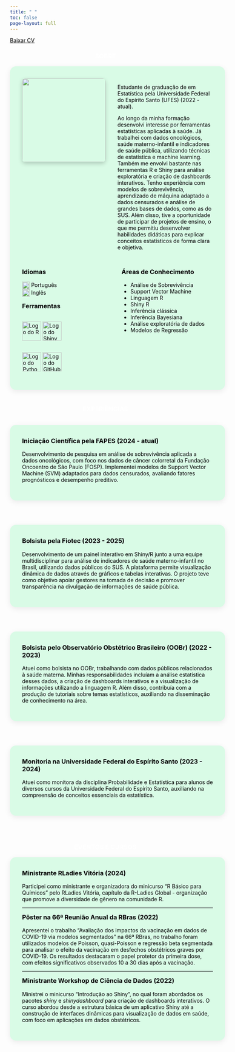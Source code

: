 ```yaml
---
title: " "
toc: false
page-layout: full
---
```


<!-- ESTILOS GERAIS -->
<style>
.card {
  background-color: #d9fbe6; /* verde menta claro */
  color: black;
  border-radius: 16px;
  box-shadow: 0 4px 16px rgba(0, 0, 0, 0.08);
  padding: 2rem;
  margin-bottom: 2.5rem;
  width: 100%;
  max-width: 900px;
  margin-left: auto;
  margin-right: auto;
}
.card h2, .card h3 {
  margin-top: 0;
}
.card-grid {
  display: grid;
  grid-template-columns: repeat(auto-fit, minmax(320px, 1fr));
  gap: 1.5rem;
  margin: 2rem auto;
  max-width: 1000px;
}
.profile-container {
  display: flex;
  align-items: flex-start;
  gap: 2rem;
  margin-bottom: 2rem;
}
.profile-photo {
  width: 220px;
  height: auto;
  box-shadow: 0 4px 12px rgba(0, 0, 0, 0.2);
  border-radius: 8px;
}


</style>

<a href="mariana_freitas_cv.pdf" class="btn-download" download style="color: black; text-align: center;">
  Baixar CV
</a>

<section id="sobre">

<h3 style="text-align: center; color: white;">SOBRE</h3>

  
  <div class="card">
  
  <style>
  .profile-container {
    display: flex;
    align-items: flex-start;
    gap: 2rem;
    margin-bottom: 2rem;
  }

.profile-photo {
  width: 220px;
  height: auto;
  box-shadow: 0 4px 12px rgba(0, 0, 0, 0.2);
  border: none;
  border-radius: 8px;
}
</style>
  
  <div class="profile-container">
  <img src="images/profile.jpeg" alt=" " class="profile-photo"/>
  <div>
  
  Estudante de graduação de em Estatística pela Universidade Federal do Espírito Santo (UFES) (2022 - atual).
  
Ao longo da minha formação desenvolvi interesse por ferramentas estatísticas aplicadas à saúde. Já trabalhei com dados oncológicos, saúde materno-infantil e indicadores de saúde pública, utilizando técnicas de estatística e machine learning. Também me envolvi bastante nas ferramentas R e Shiny para análise exploratória e criação de dashboards interativos. Tenho experiência com modelos de sobrevivência, aprendizado de máquina adaptado a dados censurados e análise de grandes bases de dados, como as do SUS. Além disso, tive a oportunidade de participar de projetos de ensino, o que me permitiu desenvolver habilidades didáticas para explicar conceitos estatísticos de forma clara e objetiva.

</div>
  </div>

 
::: {.columns}

::: {.column width="50%"}

### **Idiomas** 

<img src="https://flagcdn.com/br.svg" width="20" style="vertical-align:middle"> Português  
<img src="https://flagcdn.com/gb.svg" width="20" style="vertical-align:middle"> Inglês  

### **Ferramentas**

<div style="display: flex; gap: 10px; flex-wrap: wrap; align-items: center;">
  <img src="images/R_logo.png" alt="Logo do R" width="50px">
  <img src="images/shiny_logo.png" alt="Logo do Shiny" width="50px">
</div>

<div style="display: flex; gap: 10px; flex-wrap: wrap; align-items: center;">
  <img src="images/python_logo.png" alt="Logo do Python" width="50px">
  <img src="images/github_logo.png" alt="Logo do GitHub" width="50px">
</div>

:::

::: {.column width="50%"}

### **Áreas de Conhecimento** 

+ Análise de Sobrevivência  
+ Support Vector Machine  
+ Linguagem R  
+ Shiny R  
+ Inferência clássica  
+ Inferência Bayesiana  
+ Análise exploratória de dados  
+ Modelos de Regressão

:::

:::



</div>
  </section>

<!-- SEÇÃO EXPERIÊNCIAS -->
<section id="experiencias">
<h3 style="text-align: center; color: white;">EXPERIÊNCIAS</h3>

<div class="card-grid">

<div class="card">
### **Iniciação Científica pela FAPES** (2024 - atual)  
Desenvolvimento de pesquisa em análise de sobrevivência aplicada a dados oncológicos, com foco nos dados de câncer colorretal da Fundação Oncoentro de São Paulo (FOSP). Implementei modelos de Support Vector Machine (SVM) adaptados para dados censurados, avaliando fatores prognósticos e desempenho preditivo.
</div>

<div class="card">
### **Bolsista pela Fiotec** (2023 - 2025) 
Desenvolvimento de um painel interativo em Shiny/R junto a uma equipe multidisciplinar para análise de indicadores de saúde materno-infantil no Brasil, utilizando dados públicos do SUS. A plataforma permite visualização dinâmica de dados através de gráficos e tabelas interativas. O projeto teve como objetivo apoiar gestores na tomada de decisão e promover transparência na divulgação de informações de saúde pública.
</div>

<div class="card">
### **Bolsista pelo Observatório Obstétrico Brasileiro (OOBr)** (2022 - 2023) 
Atuei como bolsista no OOBr, trabalhando com dados públicos relacionados à saúde materna. Minhas responsabilidades incluíam a análise estatística desses dados, a criação de dashboards interativos e a visualização de informações utilizando a linguagem R. Além disso, contribuía com a produção de tutoriais sobre temas estatísticos, auxiliando na disseminação de conhecimento na área.
</div>

<div class="card">
### **Monitoria na Universidade Federal do Espírito Santo** (2023 - 2024) 
Atuei como monitora da disciplina Probabilidade e Estatística para alunos de diversos cursos da Universidade Federal do Espírito Santo, auxiliando na compreensão de conceitos essenciais da estatística.
</div>

</div>
</section>

<!-- SEÇÃO EVENTOS E CURSOS -->
<section id="eventos">
<h3 style="text-align: center; color: white;">EVENTOS E CURSOS</h3>

<div class="card">

### **Ministrante RLadies Vitória** (2024) 
Participei como ministrante e organizadora do minicurso "R Básico para Químicos" pelo RLadies Vitória, capítulo da R-Ladies Global - organização que promove a diversidade de gênero na comunidade R.

---

### **Pôster na 66ª Reunião Anual da RBras** (2022)
Apresentei o trabalho "Avaliação dos impactos da vacinação em dados de COVID-19 via modelos segmentados" na 66ª RBras, no trabalho foram utilizados modelos de Poisson, quasi-Poisson e regressão beta segmentada para analisar o efeito da vacinação em desfechos obstétricos graves por COVID-19. Os resultados destacaram o papel protetor da primeira dose, com efeitos significativos observados 10 a 30 dias após a vacinação.

---

### **Ministrante Workshop de Ciência de Dados** (2022) 
Ministrei o minicurso "Introdução ao Shiny", no qual foram abordados os pacotes *shiny* e *shinydashboard* para criação de dashboards interativos. O curso abordou desde a estrutura básica de um aplicativo Shiny até a construção de interfaces dinâmicas para visualização de dados em saúde, com foco em aplicações em dados obstétricos.

</div>
</section>
